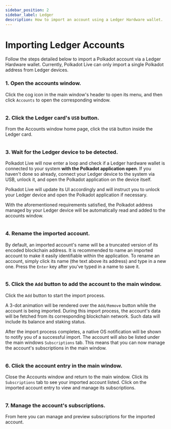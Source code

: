 ```yaml
---
sidebar_position: 2
sidebar_label: Ledger
description: How to import an account using a Ledger Hardware wallet.
---
```



# Importing Ledger Accounts

Follow the steps detailed below to import a Polkadot account via a Ledger Hardware wallet. Currently, Polkadot Live can only import a single Polkadot address from Ledger devices.

### 1. Open the accounts window.

Click the cog icon in the main window's header to open its menu, and then click `Accounts` to open the corresponding window.

<Img url="/img/getting-started/vault-guide/step-01.png" maxHeight="400px" />

### 2. Click the Ledger card's `USB` button.

From the Accounts window home page, click the `USB` button inside the Ledger card.

<Img url="/img/getting-started/ledger-guide/step-02.png" maxHeight="390px" />

### 3. Wait for the Ledger device to be detected.

Polkadot Live will now enter a loop and check if a Ledger hardware wallet is connected to your system **with the Polkadot application open**. If you haven't done so already, connect your Ledger device to the system via USB, unlock it, and open the Polkadot application on the device itself.

Polkadot Live will update its UI accordingly and will instruct you to unlock your Ledger device and open the Polkadot application if necessary. 

With the aforementioned requirements satisfied, the Polkadot address managed by your Ledger device will be automatically read and added to the accounts window.

<Img url="/img/getting-started/ledger-guide/step-03.png" maxHeight="390px" />

### 4. Rename the imported account.

By default, an imported account's name will be a truncated version of its encoded blockchain address. It is recommended to name an imported account to make it easily identifiable within the application. To rename an account, simply click its name (the text above its address) and type in a new one. Press the `Enter` key after you've typed in a name to save it.

<Img url="/img/getting-started/ledger-guide/step-04.png" maxHeight="390px" />

### 5. Click the `Add` button to add the account to the main window.

Click the `Add` button to start the import process.

A 3-dot animation will be rendered over the `Add/Remove` button while the account is being imported. During this import process, the account's data will be fetched from its corresponding blockchain network. Such data will include its balance and staking status.

After the import process completes, a native OS notification will be shown to notify you of a successful import. The account will also be listed under the main windows `Subscriptions` tab. This means that you can now manage the account's subscriptions in the main window.

<Img url="/img/getting-started/ledger-guide/step-05.png" maxHeight="390px" />

### 6. Click the account entry in the main window.

Close the Accounts window and return to the main window. Click its `Subscriptions` tab to see your imported account listed. Click on the imported account entry to view and manage its subscriptions.

<Img url="/img/getting-started/ledger-guide/step-06.png" maxHeight="400px" />

### 7. Manage the account's subscriptions.

From here you can manage and preview subscriptions for the imported account.

<Img url="/img/getting-started/ledger-guide/step-07.png" maxHeight="530px" />
